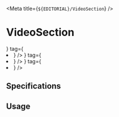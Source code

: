 

<Meta title={`${EDITORIAL}/VideoSection`} />

# **VideoSection**

<Canvas>
  <Story name="Default">
    <VideoSection
      title="Publish your ride in just minutes"
      sources={[
        { src: 'https://cdn.blablacar.com/kairos/assets/videos/newbie-lp/fr_FR.webm', type: 'video/webm' },
        { src: 'https://cdn.blablacar.com/kairos/assets/videos/newbie-lp/fr_FR.mp4', type: 'video/mp4' },
      ]}
    >
      <ItemsList>
        <ItemInfo
          mainTitle="Create a BlaBlaCar account"
          mainInfo="Add your profile picture, a few words about you and your phone number to increase trust between members."
          icon={<AvatarIcon />}
          tag={<li />}
        />
        <ItemInfo
          mainTitle="Create a BlaBlaCar account"
          mainInfo="Add your profile picture, a few words about you and your phone number to increase trust between members."
          icon={<AvatarIcon />}
          tag={<li />}
        />
        <ItemInfo
          mainTitle="Create a BlaBlaCar account"
          mainInfo="Add your profile picture, a few words about you and your phone number to increase trust between members."
          icon={<AvatarIcon />}
          tag={<li />}
        />
      </ItemsList>
    </VideoSection>
  </Story>
</Canvas>

## Specifications

## Usage

```jsx
import { VideoSection } from '@blablacar/ui-library/build/layout/section/tutorialSection'

<VideoSection
  title="Publish your ride in just minutes"
  sources={[
    { src: 'https://cdn.blablacar.com/kairos/assets/videos/newbie-lp/fr_FR.webm', type: 'video/webm' },
    { src: 'https://cdn.blablacar.com/kairos/assets/videos/newbie-lp/fr_FR.mp4', type: 'video/mp4' },
  ]}
>
  <ItemsList>
    <ItemInfo
      mainTitle="Create a BlaBlaCar account"
      mainInfo="Add your profile picture, a few words about you and your phone number to increase trust between members."
      icon={<AvatarIcon />}
      tag={<li />}
    />
    <ItemInfo
      mainTitle="Create a BlaBlaCar account"
      mainInfo="Add your profile picture, a few words about you and your phone number to increase trust between members."
      icon={<AvatarIcon />}
      tag={<li />}
    />
    <ItemInfo
      mainTitle="Create a BlaBlaCar account"
      mainInfo="Add your profile picture, a few words about you and your phone number to increase trust between members."
      icon={<AvatarIcon />}
      tag={<li />}
    />
  </ItemsList>
</VideoSection>
```

<ArgsTable of={VideoSection} />
